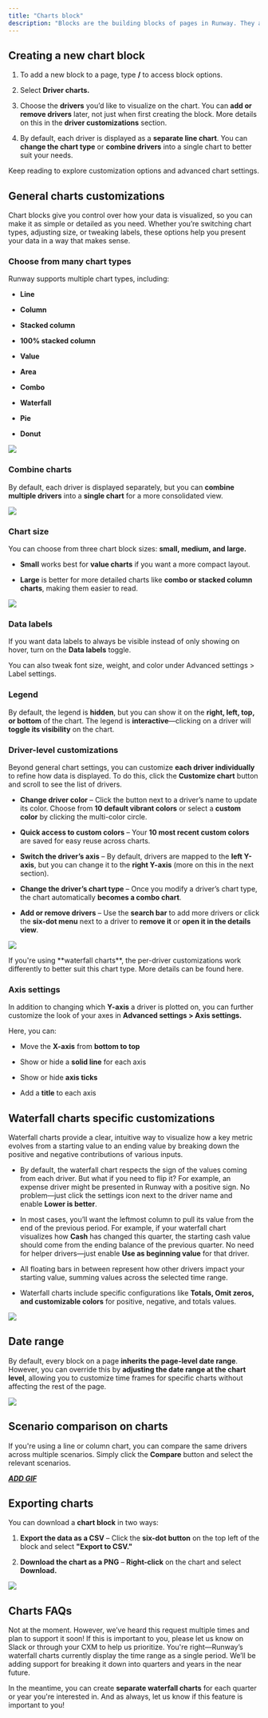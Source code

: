 ```yaml
---
title: "Charts block"
description: "Blocks are the building blocks of pages in Runway. They allow you to bring together different parts of your model on a single page, helping you visualize data, tell a story, and collaborate more effectively. In this article, we’ll focus on one of the most commonly used block types: Driver charts."
---
```


## **Creating a new chart block**

1. To add a new block to a page, type **/** to access block options.

2. Select **Driver charts.**

3. Choose the **drivers** you’d like to visualize on the chart. You can **add or remove drivers** later, not just when first creating the block. More details on this in the **driver customizations** section.

4. By default, each driver is displayed as a **separate line chart**. You can **change the chart type** or **combine drivers** into a single chart to better suit your needs.

Keep reading to explore customization options and advanced chart settings.

## General charts customizations

Chart blocks give you control over how your data is visualized, so you can make it as simple or detailed as you need. Whether you’re switching chart types, adjusting size, or tweaking labels, these options help you present your data in a way that makes sense.

### **Choose from many chart types**

Runway supports multiple chart types, including:

* **Line**

* **Column**

* **Stacked column**

* **100% stacked column**

* **Value**

* **Area**

* **Combo**

* **Waterfall**

* **Pie**

* **Donut**

![](/images/pages/charts/types.png)

### **Combine charts**

By default, each driver is displayed separately, but you can **combine multiple drivers** into a **single chart** for a more consolidated view.

![](/images/pages/charts/combine-drivers.png)

### **Chart size**

You can choose from three chart block sizes: **small, medium, and large.**

* **Small** works best for **value charts** if you want a more compact layout.

* **Large** is better for more detailed charts like **combo or stacked column charts**, making them easier to read.

![](/images/pages/charts/chart-size.png)

### **Data labels**

If you want data labels to always be visible instead of only showing on hover, turn on the **Data labels** toggle.

You can also tweak font size, weight, and color under Advanced settings > Label settings.

### **Legend**

By default, the legend is **hidden**, but you can show it on the **right, left, top, or bottom** of the chart. The legend is **interactive**—clicking on a driver will **toggle its visibility** on the chart.

### Driver-level customizations

Beyond general chart settings, you can customize **each driver individually** to refine how data is displayed. To do this, click the **Customize chart** button and scroll to see the list of drivers.

* **Change driver color** – Click the button next to a driver’s name to update its color. Choose from **10 default vibrant colors** or select a **custom color** by clicking the multi-color circle.

* **Quick access to custom colors** – Your **10 most recent custom colors** are saved for easy reuse across charts.

* **Switch the driver’s axis** – By default, drivers are mapped to the **left Y-axis**, but you can change it to the **right Y-axis** (more on this in the next section).

* **Change the driver’s chart type** – Once you modify a driver’s chart type, the chart automatically **becomes a combo chart**.

* **Add or remove drivers** – Use the **search bar** to add more drivers or click the **six-dot menu** next to a driver to **remove it** or **open it in the details view**.

![](/images/pages/charts/driver-config.png)

<Note>
  If you're using **waterfall charts**, the per-driver customizations work differently to better suit this chart type. More details can be found here.
</Note>

### Axis settings

In addition to changing which **Y-axis** a driver is plotted on, you can further customize the look of your axes in **Advanced settings > Axis settings.**

Here, you can:

* Move the **X-axis** from **bottom to top**

* Show or hide a **solid line** for each axis

* Show or hide **axis ticks**

* Add a **title** to each axis

## Waterfall charts specific customizations

Waterfall charts provide a clear, intuitive way to visualize how a key metric evolves from a starting value to an ending value by breaking down the positive and negative contributions of various inputs.

* By default, the waterfall chart respects the sign of the values coming from each driver. But what if you need to flip it? For example, an expense driver might be presented in Runway with a positive sign. No problem—just click the settings icon next to the driver name and enable **Lower is better**.

* In most cases, you’ll want the leftmost column to pull its value from the end of the previous period. For example, if your waterfall chart visualizes how **Cash** has changed this quarter, the starting cash value should come from the ending balance of the previous quarter. No need for helper drivers—just enable **Use as beginning value** for that driver.

* All floating bars in between represent how other drivers impact your starting value, summing values across the selected time range.

* Waterfall charts include specific configurations like **Totals, Omit zeros, and customizable colors** for positive, negative, and totals values.

![](/images/pages/charts/waterfall.png)

## Date range

By default, every block on a page **inherits the page-level date range**. However, you can override this by **adjusting the date range at the chart level**, allowing you to customize time frames for specific charts without affecting the rest of the page.

![](/images/pages/charts/date-range.png)

## Scenario comparison on charts

If you're using a line or column chart, you can compare the same drivers across multiple scenarios. Simply click the **Compare** button and select the relevant scenarios.

***<u>ADD GIF</u>***

## Exporting charts

You can download a **chart block** in two ways:

1. **Export the data as a CSV** – Click the **six-dot button** on the top left of the block and select **"Export to CSV."**

2. **Download the chart as a PNG** – **Right-click** on the chart and select **Download.**

![](/images/pages/charts/export-chart.png)

## Charts FAQs

<Accordion title="Can the X-axis represent quarters or years instead of months?" defaultOpen={false}>
  Not at the moment. However, we’ve heard this request multiple times and plan to support it soon! If this is important to you, please let us know on Slack or through your CXM to help us prioritize.
</Accordion>

<Accordion title="Waterfall charts display the entire date range as a single period. Is there a way to break it down into quarters?" defaultOpen={false}>
  You're right—Runway’s waterfall charts currently display the time range as a single period. We’ll be adding support for breaking it down into quarters and years in the near future.

  In the meantime, you can create **separate waterfall charts** for each quarter or year you're interested in. And as always, let us know if this feature is important to you!
</Accordion>